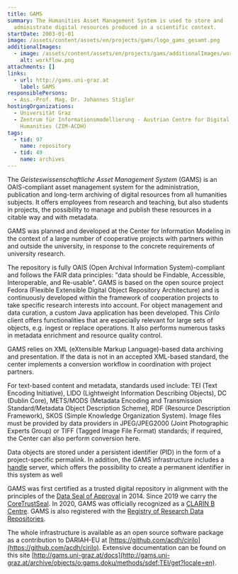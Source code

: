 ```yaml
---
title: GAMS
summary: The Humanities Asset Management System is used to store and
  administrate digital resources produced in a scientific context.
startDate: 2003-01-01
image: /assets/content/assets/en/projects/gams/logo_gams_gesamt.png
additionalImages:
  - image: /assets/content/assets/en/projects/gams/additionalImages/workflow.png
    alt: workflow.png
attachments: []
links:
  - url: http://gams.uni-graz.at
    label: GAMS
responsiblePersons:
  - Ass.-Prof. Mag. Dr. Johannes Stigler
hostingOrganizations:
  - Universität Graz
  - Zentrum für Informationsmodellierung - Austrian Centre for Digital
    Humanities (ZIM-ACDH)
tags:
  - tid: 97
    name: repository
  - tid: 49
    name: archives
---
```

The _Geisteswissenschaftliche Asset Management System_ (GAMS) is an OAIS-compliant asset management system for the administration, publication and long-term archiving of digital resources from all humanities subjects. It offers employees from research and teaching, but also students in projects, the possibility to manage and publish these resources in a citable way and with metadata.

GAMS was planned and developed at the Center for Information Modeling in the context of a large number of cooperative projects with partners within and outside the university, in response to the concrete requirements of university research.

The repository is fully OAIS (Open Archival Information System)-compliant and follows the FAIR data principles: "data should be Findable, Accessible, Interoperable, and Re-usable".
GAMS is based on the open source project Fedora (Flexible Extensible Digital Object Repository Architecture) and is continuously developed within the framework of cooperation projects to take specific research interests into account. For object management and data curation, a custom Java application has been developed. This _Cirilo_ client offers functionalities that are especially relevant for large sets of objects, e.g. ingest or replace operations. It also performs numerous tasks in metadata enrichment and resource quality control.

GAMS relies on XML (eXtensible Markup Language)-based data archiving and presentation. If the data is not in an accepted XML-based standard, the center implements a conversion workflow in coordination with project partners.

For text-based content and metadata, standards used include: TEI (Text Encoding Initiative), LIDO (Lightweight Information Describing Objects), DC (Dublin Core), METS/MODS (Metadata Encoding and Transmission Standard/Metadata Object Description Scheme), RDF (Resource Description Framework), SKOS (Simple Knowledge Organization System). Image files must be provided by data providers in JPEG/JPEG2000 (Joint Photographic Experts Group) or TIFF (Tagged Image File Format) standards; if required, the Center can also perform conversion here.

Data objects are stored under a persistent identifier (PID) in the form of a project-specific permalink. In addition, the GAMS infrastructure includes a [handle](http://handle.net/) server, which offers the possibility to create a permanent identifier in this system as well

GAMS was first certified as a trusted digital repository in alignment with the principles of the [Data Seal of Approval](https://assessment.datasealofapproval.org/assessment_143/seal/html/) in 2014. Since 2019 we carry the [CoreTrustSeal](https://www.coretrustseal.org/why-certification/certified-repositories/). In 2020, GAMS was officially recognized as a [CLARIN B Centre](http://hdl.handle.net/11372/DOC-160). GAMS is also registered with the [Registry of Research Data Repositories](https://www.re3data.org/repository/r3d100011339).

The whole infrastructure is available as an open source software package as a contribution to DARIAH-EU at [https://github.com/acdh/cirilo](https://github.com/acdh/cirilo). Extensive documentation can be found on this site [http://gams.uni-graz.at/docs](http://gams.uni-graz.at/archive/objects/o:gams.doku/methods/sdef:TEI/get?locale=en).

